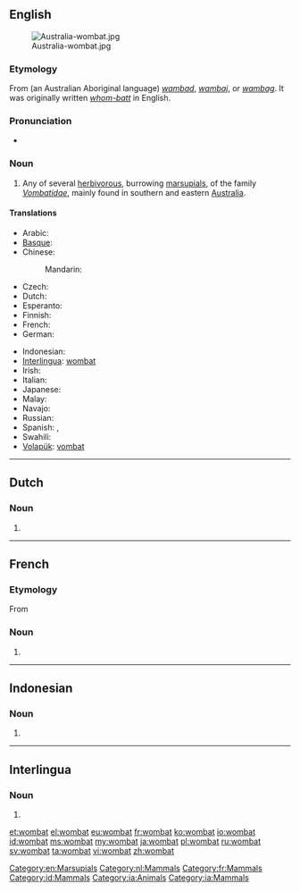==English==
{{wikipedia}}

[[Image:Australia-wombat.jpg|thumb]]

===Etymology===
From {{etyl|aus-syd}} (an Australian Aboriginal language) ''[[wambad]]'', ''[[wambaj]]'', or ''[[wambag]]''. It was originally written ''[[whom-batt]]'' in English.

===Pronunciation===
* {{a|US}} {{IPA|/ˈwɑmˌbæt/}}

===Noun===
{{en-noun}}

# Any of several [[herbivorous]], burrowing [[marsupial]]s, of the family ''[[Vombatidae]]'', mainly found in southern and eastern [[Australia]].

====Translations====
{{trans-top|marsupial}}
* Arabic: {{t|ar|ومبت|m|tr=wúmbat}}
* [[Basque]]: {{t|eu|wombat}}
* Chinese:
*: Mandarin: {{t|cmn|袋熊|tr=dàixióng|sc=Hani}}
* Czech: {{t|cs|vombat|n}}
* Dutch: {{t-|nl|wombat|m}}
* Esperanto: {{t-|eo|vombato|xs=Esperanto}}
* Finnish: {{t+|fi|vompatti}}
* French: {{t+|fr|wombat|m}}
* German: {{t|de|Wombat|m}}
{{trans-mid}}
* Indonesian: {{t-|id|wombat|xs=Indonesian}}
* [[Interlingua]]: [[wombat#Interlingua|wombat]]
* Irish: {{t|ga|vombat|m}}
* Italian: {{t-|it|vombato|m}}
* Japanese: {{t|ja|ウォンバット|tr=uonbatto}}
* Malay: {{t+|ms|wombat|xs=Malay}}
* Navajo: {{tø|nv|shash naʼazísí}}
* Russian: {{t|ru|вомбат|m|tr=vómbat, vombát}}
* Spanish: {{t|es|vombátido|m}},  {{t-|es|wombat|m}}
* Swahili: {{t|sw|wombati}}
* [[Volapük]]: [[vombat]]
{{trans-bottom}}

[[Category:en:Marsupials]]
----

==Dutch==

===Noun===
{{head|nl|noun}} {{m}}

# {{l|en|wombat}}

[[Category:nl:Mammals]]

----

==French==

===Etymology===
From {{etyl|en|fr}}

===Noun===
{{fr-noun|m}}

# {{l|en|wombat}}

[[Category:fr:Mammals]]
----

==Indonesian==

===Noun===
{{id-noun}}

# {{l|en|wombat}}

[[Category:id:Mammals]]

----

==Interlingua==

===Noun===
{{head|ia|noun}}

# {{l|en|wombat}}

[[Category:ia:Animals]]
[[Category:ia:Mammals]]

[[et:wombat]]
[[el:wombat]]
[[eu:wombat]]
[[fr:wombat]]
[[ko:wombat]]
[[io:wombat]]
[[id:wombat]]
[[ms:wombat]]
[[my:wombat]]
[[ja:wombat]]
[[pl:wombat]]
[[ru:wombat]]
[[sv:wombat]]
[[ta:wombat]]
[[vi:wombat]]
[[zh:wombat]]